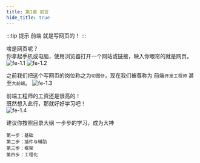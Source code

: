 ```yaml
---
title: 第1章 前言
hide_title: true
---
```



:::tip 提示
前端 就是写网页的！
:::

啥是网页呢？  
你拿起手机或电脑，使用浏览器打开一个网站或链接，映入你眼帘的就是网页。    
![fe-1.1](/img/fe/1.1.png)
![fe-1.2](/img/fe/1.2.png)

之前我们把这个写网页的岗位称之为`切图仔`，现在我们被尊称为 前端`开发工程师` 甚至`大前端`。 
![fe-1.3](/img/fe/1.3.jpg)
 
前端工程师的工资还是很高的！  
既然想入此行，那就好好学习吧！  
![fe-1.4](/img/fe/1.4.jpg)

建议你按照目录大纲 一步步的学习，成为大神
```
第一步：基础
第二步：插件与辅助
第三步：框架
第四步：工程化
```


